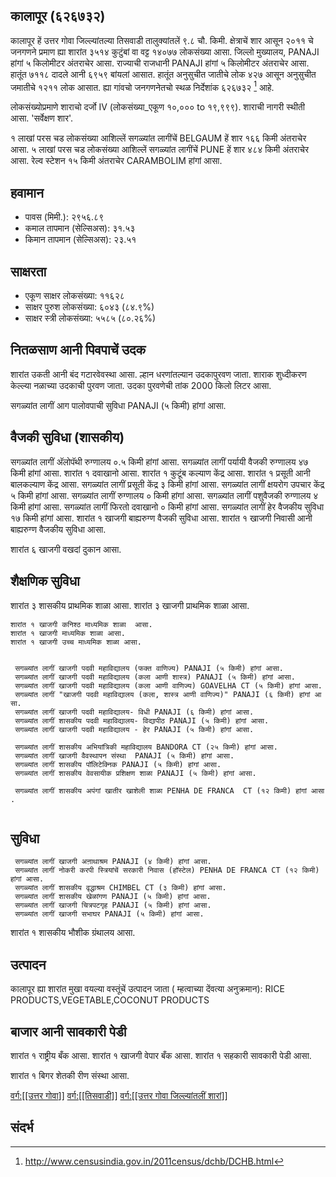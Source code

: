 {{माहितीचौकट भारतीय न्यायक्षेत्र
|प्रकार=शार
|जनगणना २०११_स्थलनिर्देशांक=626732
|स्थानीक_नांव=कालापूर
|तालुका_नांव=तिसवाडी
|जिल्लो_नांव=उत्तर गोवा
|राज्य_नांव =गोवा
|विभाग=
|जिल्लो =[[उत्तर गोवा]]
|तालुका_नांवे =[[तिसवाडी]]
|लागींचें शार=[[BELGAUM]]
|अक्षांश=
|रेखांश=
|शोधक_स्थान =right
|क्षेत्रफळ_एकूण=9.8
|दर्या सपाटी पसून उंची=
|लोकसंख्या_एकूण=14077
|लोकसंख्या_वर्स=2011
|लोकसंख्या_घनत्व=1436
|लोकसंख्या_पुरूश=7118
|लोकसंख्या_स्त्री=6959
|लिंग_गुणोत्तर=977
|अधिकृत_भाशा=[[कोंकणी, मराठी]]
}}

== कालापूर (६२६७३२) ==

कालापूर हें उत्तर गोवा जिल्ल्यांतल्या तिसवाडी तालुक्यांतलें ९.८ चौ. किमी. क्षेत्राचें शार आसून २०११ चे जनगणने प्रमाण ह्या शारांत ३५१४ कुटुंबां वा वट्ट १४०७७ लोकसंख्या आसा. जिल्लो मुख्यालय, PANAJI हांगां ५ किलोमीटर अंतराचेर आसा. राज्याची राजधानी PANAJI हांगां ५ किलोमीटर अंतराचेर आसा.   हातूंत ७११८ दादले आनी ६९५९ बांयलां आसात. हातूंत अनुसुचीत जातीचे लोक ४२७ आसून अनुसुचीत जमातीचे १२११ लोक आसात. ह्या गांवचो जनगणनेतचो स्थळ निर्देशांक ६२६७३२  <ref>http://www.censusindia.gov.in/2011census/dchb/DCHB.html</ref> आहे.

लोकसंख्योप्रमाणे शाराचो दर्जो IV (लोकसंख्या_एकूण १०,००० to १९,९९९).
शाराची नागरी स्थीती आसा. 'सर्वेक्षण शार'.

१  लाखां परस चड लोकसंख्या आशिल्लें सगळ्यांत लागींचें BELGAUM हें शार १६६ किमी अंतराचेर आसा. ५  लाखां परस चड लोकसंख्या आशिल्लें सगळ्यांत लागींचें PUNE हें शार ४८४ किमी अंतराचेर आसा. रेल्व स्टेशन १५ किमी अंतराचेर CARAMBOLIM हांगां आसा.


== हवामान ==  
* पावस (मिमी.): २९५६.८९ 
* कमाल तापमान (सेल्सिअस): ३१.५३
* किमान तापमान (सेल्सिअस): २३.५१


== साक्षरता ==  
* एकूण साक्षर लोकसंख्या: ११६२८
* साक्षर पुरुश लोकसंख्या: ६०४३ (८४.९%)
* साक्षर स्त्री लोकसंख्या: ५५८५ (८०.२६%)


== नितळसाण आनी पिवपाचें उदक ==  
शारांत उकती आनी बंद गटारवेवस्था आसा.
ल्हान धरणांतल्यान उदकापुरवण जाता. शाराक शुध्दीकरण केल्ल्या नळाच्या उदकाची पुरवण जाता. उदका पुरवणेची तांक 2000 किलो लिटर आसा.

सगळ्यांत लागीं आग पालोवपाची सुविधा PANAJI (५ किमी) हांगां आसा.


== वैजकी सुविधा (शासकीय) ==
सगळ्यांत लागीं अ‍ॅलोपॅथी रुग्णालय ०.५ किमी हांगां आसा.
सगळ्यांत लागीं पर्यायी वैजकी रुग्णालय ४७ किमी हांगां आसा.
﻿शारांत १ दवाखानो आसा.
﻿शारांत १ कुटूंब कल्याण केंद्र आसा.
﻿शारांत १ प्रसूती आनी बालकल्याण केंद्र आसा.
सगळ्यांत लागीं प्रसूती केंद्र ३ किमी हांगां आसा.
सगळ्यांत लागीं क्षयरोग उपचार केंद्र  ५ किमी हांगां आसा.
सगळ्यांत लागीं रुग्णालय ० किमी हांगां आसा.
सगळ्यांत लागीं पशुवैजकी रुग्णालय  ४ किमी हांगां आसा.
सगळ्यांत लागीं फिरतो दवाखानो ० किमी हांगां आसा.
सगळ्यांत लागीं हेर वैजकीय सुविधा १७ किमी हांगां आसा.
﻿शारांत १ खाजगी बाह्यरुग्ण वैजकी सुविधा आसा.
﻿शारांत १ खाजगी निवासी आनी बाह्यरुग्ण वैजकीय सुविधा आसा.

शारांत ६ खाजगी वखदां दुकान आसा.


== शैक्षणिक सुविधा ==
शारांत ३ शासकीय प्राथमिक शाळा आसा. शारांत ३ खाजगी प्राथमिक शाळा आसा. 
 ﻿शारांत १ खाजगी कनिश्ठ माध्यमिक शाळा  आसा.  
 ﻿शारांत १ खाजगी माध्यमिक शाळा आसा.  
 ﻿शारांत १ खाजगी उच्च माध्यमिक शाळा आसा.  
   
   
  सगळ्यांत लागीं खाजगी पदवी महाविद्यालय (फक्त वाणिज्य) PANAJI (५ किमी) हांगां आसा.
  सगळ्यांत लागीं खाजगी पदवी महाविद्यालय (कला आणी शास्त्र) PANAJI (५ किमी) हांगां आसा.
  सगळ्यांत लागीं खाजगी पदवी महाविद्यालय (कला आणी वाणिज्य) GOAVELHA CT (५ किमी) हांगां आसा.
  सगळ्यांत लागीं "खाजगी पदवी महाविद्यालय (कला, शास्त्र आणी वाणिज्य)" PANAJI (६ किमी) हांगां आसा.
  सगळ्यांत लागीं खाजगी पदवी महाविद्यालय- विधी PANAJI (६ किमी) हांगां आसा.
  सगळ्यांत लागीं शासकीय पदवी महाविद्यालय- विद्यापीठ PANAJI (५ किमी) हांगां आसा.
  सगळ्यांत लागीं खाजगी पदवी महाविद्यालय - हेर PANAJI (५ किमी) हांगां आसा.
   
  सगळ्यांत लागीं शासकीय अभियांत्रिकी महाविद्यालय BANDORA CT (२५ किमी) हांगां आसा.
  सगळ्यांत लागीं खाजगी वैवस्थापन संस्था  PANAJI (५ किमी) हांगां आसा.
  सगळ्यांत लागीं शासकीय पॉलिटेक्निक PANAJI (५ किमी) हांगां आसा.
  सगळ्यांत लागीं शासकीय वेवसायीक प्रशिक्षण शाळा PANAJI (५ किमी) हांगां आसा.
   
  सगळ्यांत लागीं शासकीय अपंगां खातीर खाशेली शाळा PENHA DE FRANCA  CT (१२ किमी) हांगां आसा.
   


== सुविधा ==
  सगळ्यांत लागीं खाजगी अऩाथाश्रम PANAJI (४ किमी) हांगां आसा.
  सगळ्यांत लागीं नोकरी करपी स्त्रियांचें सरकारी निवास (हॉस्टेल) PENHA DE FRANCA CT (१२ किमी) हांगां आसा.
  सगळ्यांत लागीं शासकीय वृद्धाश्रम CHIMBEL CT (३ किमी) हांगां आसा.
  सगळ्यांत लागीं शासकीय खेळांगण PANAJI (५ किमी) हांगां आसा.
  सगळ्यांत लागीं खाजगी चित्रपटगृह PANAJI (५ किमी) हांगां आसा.
  सगळ्यांत लागीं खाजगी सभाघर PANAJI (५ किमी) हांगां आसा.
﻿शारांत १ शासकीय भौशीक ग्रंथालय  आसा.   


== उत्पादन ==
कालापूर ह्या शारांत मुखा वयल्या वस्तूंचें उत्पादन जाता ( म्हत्वाच्या देंवत्या अनुक्रमान): RICE PRODUCTS,VEGETABLE,COCONUT PRODUCTS


== बाजार आनी सावकारी पेडी  ==
﻿शारांत १ राष्ट्रीय बँक आसा.
﻿शारांत १ खाजगी वेपार बँक आसा.
﻿शारांत १ सहकारी सावकारी पेडी  आसा.

﻿शारांत १ बिगर शेतकी रीण संस्था आसा.



[[वर्ग:[[उत्तर गोवा]]]]
[[वर्ग:[[तिसवाडी]]]]
[[वर्ग:[[उत्तर गोवा जिल्ल्यांतलीं शारां]]]]


== संदर्भ ==
 



